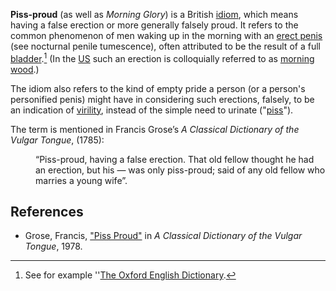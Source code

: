 {{rfc|References as level 2 header}}
{{rfv}}
'''Piss-proud''' (as well as ''Morning Glory'') is a British [[idiom]], which means having a false erection or more generally  falsely proud. It refers to the common phenomenon of men waking up in the morning with an [[erection|erect penis]] (see nocturnal penile tumescence), often attributed to be the result of a full [[bladder]].<ref>See for example ''[[The Oxford English Dictionary]].</ref> (In the [[US]] such an erection is colloquially referred to as [[morning wood]].)

The idiom also refers to the kind of empty pride a person (or a person's personified penis) might have in considering such erections, falsely, to be an indication of [[virility]], instead of the simple need to urinate ("[[piss]]").

The term is mentioned in Francis Grose’s ''A Classical Dictionary of the Vulgar Tongue'', (1785):

:“Piss-proud, having a false erection. That old fellow thought he had an erection, but his &mdash; was only piss-proud; said of any old fellow who marries a young wife”.


==References==
* Grose, Francis, [http://www.gutenberg.org/etext/5402 "Piss Proud"] in ''A Classical Dictionary of the Vulgar Tongue'', 1978.